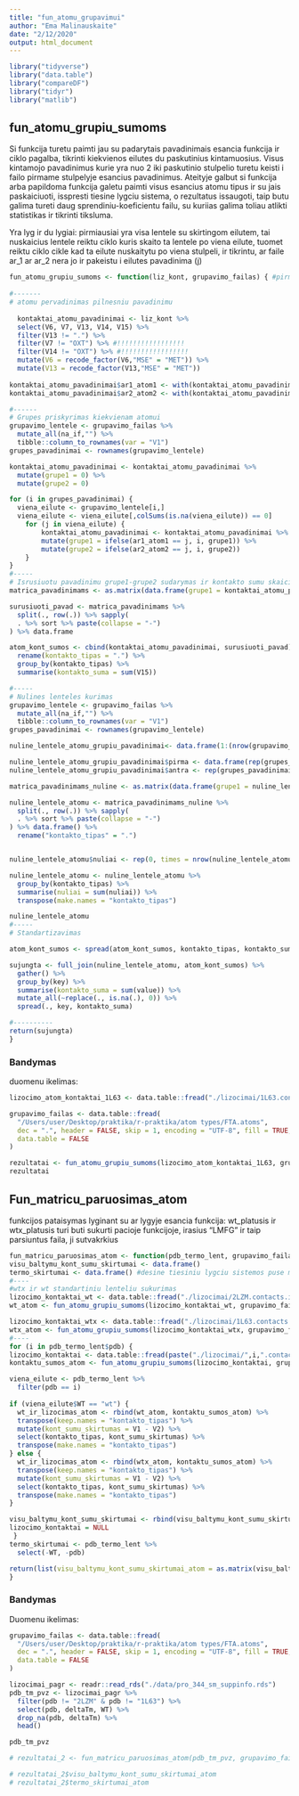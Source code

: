 ```yaml
---
title: "fun_atomu_grupavimui"
author: "Ema Malinauskaite"
date: "2/12/2020"
output: html_document
---
```


```r
library("tidyverse")
library("data.table")
library("compareDF")
library("tidyr")
library("matlib")
```

## fun_atomu_grupiu_sumoms

Si funkcija turetu paimti jau su padarytais pavadinimais esancia funkcija ir ciklo pagalba, tikrinti kiekvienos eilutes du paskutinius kintamuosius. Visus kintamojo pavadinimus kurie yra nuo 2 iki paskutinio stulpelio turetu keisti i failo pirmame stulpelyje esancius pavadinimus.
Ateityje galbut si funkcija arba papildoma funkcija galetu paimti visus esancius atomu tipus ir su jais paskaiciuoti, isspresti tiesine lygciu sistema, o rezultatus issaugoti, taip butu galima tureti daug sprendiniu-koeficientu failu, su kuriias galima toliau atlikti statistikas ir tikrinti tiksluma.

Yra lyg ir du lygiai: pirmiausiai yra visa lentele su skirtingom eilutem, tai nuskaicius lentele reiktu ciklo kuris skaito ta lentele po viena eilute, tuomet reiktu ciklo cikle kad ta eilute nuskaitytu po viena stulpeli, ir tikrintu, ar faile ar_1 ar ar_2 nera jo ir pakeistu i eilutes pavadinima (j)

```r
fun_atomu_grupiu_sumoms <- function(liz_kont, grupavimo_failas) { #pirmas kintamasis- kontaktu failas su pridetais pavadinimais ar1_atom1, 
  
#-------
# atomu pervadinimas pilnesniu pavadinimu
  
  kontaktai_atomu_pavadinimai <- liz_kont %>%
  select(V6, V7, V13, V14, V15) %>% 
  filter(V13 != ".") %>% 
  filter(V7 != "OXT") %>% #!!!!!!!!!!!!!!!!!
  filter(V14 != "OXT") %>% #!!!!!!!!!!!!!!!!!
  mutate(V6 = recode_factor(V6,"MSE" = "MET")) %>% 
  mutate(V13 = recode_factor(V13,"MSE" = "MET"))
  
kontaktai_atomu_pavadinimai$ar1_atom1 <- with(kontaktai_atomu_pavadinimai, paste0(V6,V7))
kontaktai_atomu_pavadinimai$ar2_atom2 <- with(kontaktai_atomu_pavadinimai, paste0(V13,V14))

#------
# Grupes priskyrimas kiekvienam atomui
grupavimo_lentele <- grupavimo_failas %>% 
  mutate_all(na_if,"") %>% 
  tibble::column_to_rownames(var = "V1")
grupes_pavadinimai <- rownames(grupavimo_lentele) 

kontaktai_atomu_pavadinimai <- kontaktai_atomu_pavadinimai %>%
  mutate(grupe1 = 0) %>% 
  mutate(grupe2 = 0)

for (i in grupes_pavadinimai) {
  viena_eilute <- grupavimo_lentele[i,]
  viena_eilute <- viena_eilute[,colSums(is.na(viena_eilute)) == 0]
    for (j in viena_eilute) { 
        kontaktai_atomu_pavadinimai <- kontaktai_atomu_pavadinimai %>%
        mutate(grupe1 = ifelse(ar1_atom1 == j, i, grupe1)) %>% 
        mutate(grupe2 = ifelse(ar2_atom2 == j, i, grupe2))
    }
}
#-----
# Isrusiuotu pavadinimu grupe1-grupe2 sudarymas ir kontakto sumu skaiciavimas pagal grupes
matrica_pavadinimams <- as.matrix(data.frame(grupe1 = kontaktai_atomu_pavadinimai$grupe1, grupe2 = kontaktai_atomu_pavadinimai$grupe2))

surusiuoti_pavad <- matrica_pavadinimams %>% 
  split(., row(.)) %>% sapply(
  . %>% sort %>% paste(collapse = "-")
) %>% data.frame

atom_kont_sumos <- cbind(kontaktai_atomu_pavadinimai, surusiuoti_pavad) %>% 
  rename(kontakto_tipas = ".") %>% 
  group_by(kontakto_tipas) %>% 
  summarise(kontakto_suma = sum(V15)) 

#-----
# Nulines lenteles kurimas 
grupavimo_lentele <- grupavimo_failas %>% 
  mutate_all(na_if,"") %>% 
  tibble::column_to_rownames(var = "V1")
grupes_pavadinimai <- rownames(grupavimo_lentele) 

nuline_lentele_atomu_grupiu_pavadinimai<- data.frame(1:(nrow(grupavimo_lentele)^2))

nuline_lentele_atomu_grupiu_pavadinimai$pirma <- data.frame(rep(grupes_pavadinimai, each = nrow(grupavimo_lentele)))
nuline_lentele_atomu_grupiu_pavadinimai$antra <- rep(grupes_pavadinimai, times = nrow(grupavimo_lentele))

matrica_pavadinimams_nuline <- as.matrix(data.frame(grupe1 = nuline_lentele_atomu_grupiu_pavadinimai$pirma, grupe2 = nuline_lentele_atomu_grupiu_pavadinimai$antra))

nuline_lentele_atomu <- matrica_pavadinimams_nuline %>% 
  split(., row(.)) %>% sapply(
  . %>% sort %>% paste(collapse = "-")
) %>% data.frame() %>% 
  rename("kontakto_tipas" = ".")


nuline_lentele_atomu$nuliai <- rep(0, times = nrow(nuline_lentele_atomu)) 

nuline_lentele_atomu <- nuline_lentele_atomu %>% 
  group_by(kontakto_tipas) %>% 
  summarise(nuliai = sum(nuliai)) %>% 
  transpose(make.names = "kontakto_tipas")

nuline_lentele_atomu
#-----
# Standartizavimas

atom_kont_sumos <- spread(atom_kont_sumos, kontakto_tipas, kontakto_suma)

sujungta <- full_join(nuline_lentele_atomu, atom_kont_sumos) %>%
  gather() %>%
  group_by(key) %>%
  summarise(kontakto_suma = sum(value)) %>%
  mutate_all(~replace(., is.na(.), 0)) %>%
  spread(., key, kontakto_suma)

#----------
return(sujungta)
}
```

### Bandymas

duomenu ikelimas:
```r
lizocimo_atom_kontaktai_1L63 <- data.table::fread("./lizocimai/1L63.contacts.interatom.table")

grupavimo_failas <- data.table::fread(
  "/Users/user/Desktop/praktika/r-praktika/atom types/FTA.atoms",
  dec = ".", header = FALSE, skip = 1, encoding = "UTF-8", fill = TRUE,
  data.table = FALSE
)
```

```r
rezultatai <- fun_atomu_grupiu_sumoms(lizocimo_atom_kontaktai_1L63, grupavimo_failas)
rezultatai
```



## Fun_matricu_paruosimas_atom

funkcijos pataisymas lyginant su ar lygyje esancia funkcija:
wt_platusis ir wtx_platusis turi buti sukurti pacioje funkcijoje, irasius "LMFG" ir taip parsiuntus faila, ji sutvakrkius

```r
fun_matricu_paruosimas_atom <- function(pdb_termo_lent, grupavimo_failas) {
visu_baltymu_kont_sumu_skirtumai <- data.frame()
termo_skirtumai <- data.frame() #desine tiesiniu lygciu sistemos puse matricose
#----
#wtx ir wt standartiniu lenteliu sukurimas
lizocimo_kontaktai_wt <- data.table::fread("./lizocimai/2LZM.contacts.interatom.table")
wt_atom <- fun_atomu_grupiu_sumoms(lizocimo_kontaktai_wt, grupavimo_failas)

lizocimo_kontaktai_wtx <- data.table::fread("./lizocimai/1L63.contacts.interatom.table")
wtx_atom <- fun_atomu_grupiu_sumoms(lizocimo_kontaktai_wtx, grupavimo_failas)
#----
for (i in pdb_termo_lent$pdb) {
lizocimo_kontaktai <- data.table::fread(paste("./lizocimai/",i,".contacts.interatom.table", sep = ""))
kontaktu_sumos_atom <- fun_atomu_grupiu_sumoms(lizocimo_kontaktai, grupavimo_failas)

viena_eilute <- pdb_termo_lent %>% 
  filter(pdb == i)
  
if (viena_eilute$WT == "wt") {
  wt_ir_lizocimas_atom <- rbind(wt_atom, kontaktu_sumos_atom) %>%
  transpose(keep.names = "kontakto_tipas") %>% 
  mutate(kont_sumu_skirtumas = V1 - V2) %>% 
  select(kontakto_tipas, kont_sumu_skirtumas) %>% 
  transpose(make.names = "kontakto_tipas")
} else {
  wt_ir_lizocimas_atom <- rbind(wtx_atom, kontaktu_sumos_atom) %>%
  transpose(keep.names = "kontakto_tipas") %>% 
  mutate(kont_sumu_skirtumas = V1 - V2) %>% 
  select(kontakto_tipas, kont_sumu_skirtumas) %>% 
  transpose(make.names = "kontakto_tipas")
}

visu_baltymu_kont_sumu_skirtumai <- rbind(visu_baltymu_kont_sumu_skirtumai, wt_ir_lizocimas_atom)
lizocimo_kontaktai = NULL
 }
termo_skirtumai <- pdb_termo_lent %>%
  select(-WT, -pdb)

return(list(visu_baltymu_kont_sumu_skirtumai_atom = as.matrix(visu_baltymu_kont_sumu_skirtumai),termo_skirtumai_atom = as.matrix(termo_skirtumai)))
}

```

### Bandymas
Duomenu ikelimas:
```r
grupavimo_failas <- data.table::fread(
  "/Users/user/Desktop/praktika/r-praktika/atom types/FTA.atoms",
  dec = ".", header = FALSE, skip = 1, encoding = "UTF-8", fill = TRUE,
  data.table = FALSE
)

lizocimai_pagr <- readr::read_rds("./data/pro_344_sm_suppinfo.rds")
pdb_tm_pvz <- lizocimai_pagr %>% 
  filter(pdb != "2LZM" & pdb != "1L63") %>% 
  select(pdb, deltaTm, WT) %>% 
  drop_na(pdb, deltaTm) %>% 
  head()

pdb_tm_pvz

```


```r
# rezultatai_2 <- fun_matricu_paruosimas_atom(pdb_tm_pvz, grupavimo_failas)
```

```r
# rezultatai_2$visu_baltymu_kont_sumu_skirtumai_atom
# rezultatai_2$termo_skirtumai_atom
```

